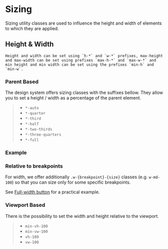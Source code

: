 
<Meta of={SizingStories} />

# Sizing

<div className="lead">
  Sizing utility classes are used to influence the height and width of elements to which they are
  applied.
</div>

## Height & Width

    Height and width can be set using `h-*` and `w-*` prefixes, max-height and max-width can be set using prefixes `max-h-*` and `max-w-*` and min height and min width can be set using the prefixes `min-h` and `min-w`.

### Parent Based

The design system offers sizing classes with the suffixes bellow. They allow you to set a height / width as a percentage of the parent element.

> - `*-auto`
> - `*-quarter`
> - `*-third`
> - `*-half`
> - `*-two-thirds`
> - `*-three-quarters`
> - `*-full`

### Example

<Canvas sourceState="shown" of={SizingStories.SizesPercent} />
<div className="hide-col-default">
  <Controls of={SizingStories.SizesPercent} />
</div>

### Relative to breakpoints

For width, we offer additionally `.w-{breakpoint}-{size}` classes (e.g. `w-md-100`) so that you can size only for some specific breakpoints.

See <a href="/?path=/docs/eb78afcb-ce92-4990-94b6-6536d5ec6af4--docs#full-width">Full-width button</a> for a practical example.

### Viewport Based

There is the possibility to set the width and height relative to the viewport.

> - `min-vh-100`
> - `min-vw-100`
> - `vh-100`
> - `vw-100`

